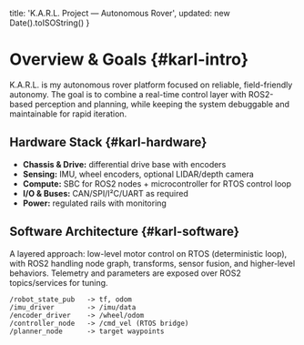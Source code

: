   title: 'K.A.R.L. Project — Autonomous Rover',
  updated: new Date().toISOString()
}

# Overview & Goals {#karl-intro}
K.A.R.L. is my autonomous rover platform focused on reliable, field-friendly autonomy.
The goal is to combine a real-time control layer with ROS2-based perception and planning,
while keeping the system debuggable and maintainable for rapid iteration.

## Hardware Stack {#karl-hardware}
- **Chassis & Drive:** differential drive base with encoders
- **Sensing:** IMU, wheel encoders, optional LIDAR/depth camera
- **Compute:** SBC for ROS2 nodes + microcontroller for RTOS control loop
- **I/O & Buses:** CAN/SPI/I²C/UART as required
- **Power:** regulated rails with monitoring

## Software Architecture {#karl-software}
A layered approach: low-level motor control on RTOS (deterministic loop), with ROS2 handling
node graph, transforms, sensor fusion, and higher-level behaviors. Telemetry and parameters are
exposed over ROS2 topics/services for tuning.

```text
/robot_state_pub   -> tf, odom
/imu_driver        -> /imu/data
/encoder_driver    -> /wheel/odom
/controller_node   -> /cmd_vel (RTOS bridge)
/planner_node      -> target waypoints
